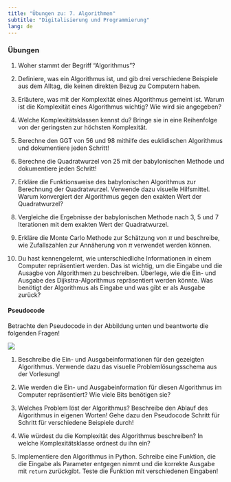 ```yaml
---
title: "Übungen zu: 7. Algorithmen"
subtitle: "Digitalisierung und Programmierung"
lang: de
---
```


### Übungen

1.  Woher stammt der Begriff "Algorithmus"?

2.  Definiere, was ein Algorithmus ist, und gib drei verschiedene Beispiele aus dem Alltag, die keinen direkten Bezug zu Computern haben.

3.  Erläutere, was mit der Komplexität eines Algorithmus gemeint ist. Warum ist die Komplexität eines Algorithmus wichtig? Wie wird sie angegeben?

4.  Welche Komplexitätsklassen kennst du? Bringe sie in eine Reihenfolge von der geringsten zur höchsten Komplexität.

5.  Berechne den GGT von 56 und 98 mithilfe des euklidischen Algorithmus und dokumentiere jeden Schritt!

6.  Berechne die Quadratwurzel von 25 mit der babylonischen Methode und dokumentiere jeden Schritt!

7.  Erkläre die Funktionsweise des babylonischen Algorithmus zur Berechnung der Quadratwurzel. Verwende dazu visuelle Hilfsmittel. Warum konvergiert der Algorithmus gegen den exakten Wert der Quadratwurzel?

8.  Vergleiche die Ergebnisse der babylonischen Methode nach 3, 5 und 7 Iterationen mit dem exakten Wert der Quadratwurzel.

9.  Erkläre die Monte Carlo Methode zur Schätzung von $\pi$ und beschreibe, wie Zufallszahlen zur Annäherung von $\pi$ verwendet werden können.

10. Du hast kennengelernt, wie unterschiedliche Informationen in einem Computer repräsentiert werden. Das ist wichtig, um die Eingabe und die Ausagbe von Algorithmen zu beschreiben. Überlege, wie die Ein- und Ausgabe des Dijkstra-Algorithmus repräsentiert werden könnte. Was benötigt der Algorithmus als Eingabe und was gibt er als Ausgabe zurück?

#### Pseudocode

Betrachte den Pseudocode in der Abbildung unten und beantworte die folgenden Fragen!

![](images/flow_chart_algorithm_a.png)

1.  Beschreibe die Ein- und Ausgabeinformationen für den gezeigten Algorithmus. Verwende dazu das visuelle Problemlösungsschema aus der Vorlesung!

2.  Wie werden die Ein- und Ausgabeinformation für diesen Algorithmus im Computer repräsentiert? Wie viele Bits benötigen sie?

3.  Welches Problem löst der Algorithmus? Beschreibe den Ablauf des Algorithmus in eigenen Worten! Gehe dazu den Pseudocode Schritt für Schritt für verschiedene Beispiele durch!

4.  Wie würdest du die Komplexität des Algorithmus beschreiben? In welche Komplexitätsklasse ordnest du ihn ein?

5.  Implementiere den Algorithmus in Python. Schreibe eine Funktion, die die Eingabe als Parameter entgegen nimmt und die korrekte Ausgabe mit `return` zurückgibt. Teste die Funktion mit verschiedenen Eingaben!



